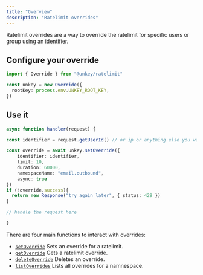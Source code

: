 ```yaml
---
title: "Overview"
description: "Ratelimit overrides"
---
```



Ratelimit overrides are a way to override the ratelimit for specific users or group using an identifier.

## Configure your override

```ts
import { Override } from "@unkey/ratelimit"

const unkey = new Override({
  rootKey: process.env.UNKEY_ROOT_KEY,
})
```

## Use it

```ts
async function handler(request) {

const identifier = request.getUserId() // or ip or anything else you want

const override = await unkey.setOverride({
    identifier: identifier,
    limit: 10,
    duration: 60000,
    namespaceName: "email.outbound",
    async: true
})
if (!override.success){
  return new Response("try again later", { status: 429 })
}

// handle the request here

}
```

There are four main functions to interact with overrides:

- [`setOverride`](http://localhost:3000/libraries/ts/ratelimit/override/set-Override) Sets an override for a ratelimit.
- [`getOverride`](http://localhost:3000/libraries/ts/ratelimit/override//get-override) Gets a ratelimit override.
- [`deleteOverride`](http://localhost:3000/libraries/ts/ratelimit/override//delete-override) Deletes an override.
- [`listOverrides`](http://localhost:3000/libraries/ts/ratelimit/override//list-overrides) Lists all overrides for a namnespace.


